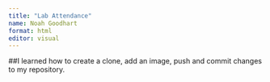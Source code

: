 ```yaml
---
title: "Lab Attendance"
name: Noah Goodhart
format: html
editor: visual
---
```


##I learned how to create a clone, add an image, push and commit changes to my repository.
